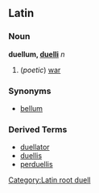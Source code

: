 ==Latin==
===Noun===
'''duellum, [[Wiktionary Appendix:Latin second declension|duelli]]''' ''n''

#(''poetic'') [[war]]
===Synonyms===
*[[bellum]]
===Derived Terms===
*[[duellator]]
*[[duellis]]
*[[perduellis]]

[[Category:Latin root duell]]